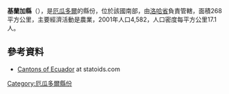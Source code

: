 {{Coord|4|18|S|79|24|W|display=title}}

'''基蘭加縣'''（{{lang-es|Cantón Quilanga}}），是[[厄瓜多爾|厄瓜多爾]]的縣份，位於該國南部，由[[洛哈省|洛哈省]]負責管轄，面積268平方公里，主要經濟活動是農業，2001年人口4,582，人口密度每平方公里17.1人。

==參考資料==
*[http://www.statoids.com/yec.html Cantons of Ecuador] {{Wayback|url=http://www.statoids.com/yec.html |date=20110628180130 }} at statoids.com

{{厄瓜多爾縣份}}

[[Category:厄瓜多爾縣份|Category:厄瓜多爾縣份]]


{{Ecuador-geo-stub}}